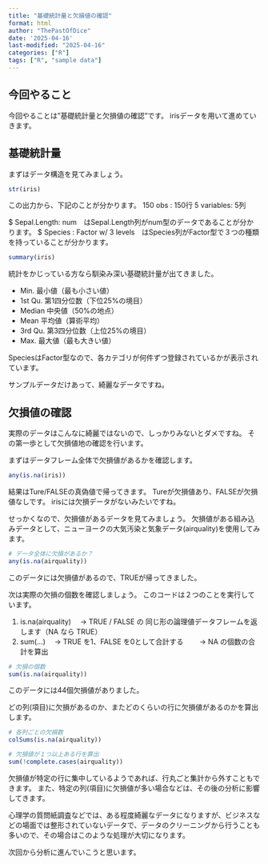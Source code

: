 ```yaml
---
title: "基礎統計量と欠損値の確認"
format: html
author: "ThePastOfDice"
date: '2025-04-16'
last-modified: "2025-04-16"
categories: ["R"]
tags: ["R", "sample data"]
---
```


## 今回やること

今回やることは”基礎統計量と欠損値の確認”です。
irisデータを用いて進めていきます。

## 基礎統計量

まずはデータ構造を見てみましょう。
```r
str(iris)
```
この出力から、下記のことが分かります。
150 obs : 150行
5 variables: 5列

 $ Sepal.Length: num　はSepal.Length列がnum型のデータであることが分かります。
 $ Species     : Factor w/ 3 levels　はSpecies列がFactor型で３つの種類を持っていることが分かります。

```r
summary(iris)
```

統計をかじっている方なら馴染み深い基礎統計量が出てきました。

- Min.	最小値（最も小さい値）
- 1st Qu.	第1四分位数（下位25%の境目）
- Median	中央値（50%の地点）
- Mean	平均値（算術平均）
- 3rd Qu.	第3四分位数（上位25%の境目）
- Max.	最大値（最も大きい値）

SpeciesはFactor型なので、各カテゴリが何件ずつ登録されているかが表示されています。

サンプルデータだけあって、綺麗なデータですね。

## 欠損値の確認

実際のデータはこんなに綺麗ではないので、しっかりみないとダメですね。
その第一歩として欠損値地の確認を行います。

まずはデータフレーム全体で欠損値があるかを確認します。

```r
any(is.na(iris))
```

結果はTure/FALSEの真偽値で帰ってきます。
Tureが欠損値あり、FALSEが欠損値なしです。
irisには欠損データがないみたいですね。

せっかくなので、欠損値があるデータを見てみましょう。
欠損値がある組み込みデータとして、ニューヨークの大気汚染と気象データ(airquality)を使用してみます。

```r
# データ全体に欠損があるか？
any(is.na(airquality))
```

このデータには欠損値があるので、TRUEが帰ってきました。

次は実際の欠損の個数を確認しましょう。
このコードは２つのことを実行しています。

1. is.na(airquality)
　→ TRUE / FALSE の 同じ形の論理値データフレームを返します（NA なら TRUE）
2. sum(...)
　→ TRUE を1、FALSE を0として合計する
　　→ NA の個数の合計を算出

```r
# 欠損の個数
sum(is.na(airquality))
```

このデータには44個欠損値がありました。

どの列(項目)に欠損があるのか、またどのくらいの行に欠損値があるのかを算出します。

```r
# 各列ごとの欠損数
colSums(is.na(airquality))

# 欠損値が１つ以上ある行を算出
sum(!complete.cases(airquality))

```

欠損値が特定の行に集中しているようであれば、行丸ごと集計から外すこともできます。
また、特定の列(項目)に欠損値が多い場合などは、その後の分析に影響してきます。

心理学の質問紙調査などでは、ある程度綺麗なデータになりますが、ビジネスなどの場面では整形されていないデータで、データのクリーニングから行うことも多いので、その場合はこのような処理が大切になります。

次回から分析に進んでいこうと思います。